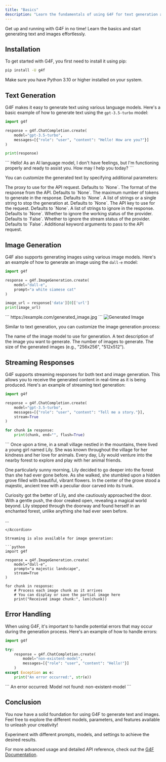 ```yaml
---
title: "Basics"
description: "Learn the fundamentals of using G4F for text generation and image creation."
---
```


<Card title="Getting Started" icon="rocket">
  Get up and running with G4F in no time! Learn the basics and start generating text and images effortlessly.
</Card>

## Installation

To get started with G4F, you first need to install it using pip:

```bash
pip install -U g4f
```

<Tip>
  Make sure you have Python 3.10 or higher installed on your system.
</Tip>

## Text Generation

G4F makes it easy to generate text using various language models. Here's a basic example of how to generate text using the `gpt-3.5-turbo` model:

```python
import g4f

response = g4f.ChatCompletion.create(
    model="gpt-3.5-turbo",
    messages=[{"role": "user", "content": "Hello! How are you?"}]
)

print(response)
```

<Accordion title="Expected Output">
```
Hello! As an AI language model, I don't have feelings, but I'm functioning properly and ready to assist you. How may I help you today?
```
</Accordion>

You can customize the generated text by specifying additional parameters:

<ParamField path="proxy" type="string">
  The proxy to use for the API request. Defaults to `None`.
</ParamField>

<ParamField path="response_format" type="dict">
  The format of the response from the API. Defaults to `None`.
</ParamField>

<ParamField path="max_tokens" type="integer">
  The maximum number of tokens to generate in the response. Defaults to `None`.
</ParamField>

<ParamField path="stop" type="list[string] | string">
  A list of strings or a single string to stop the generation at. Defaults to `None`.
</ParamField>

<ParamField path="api_key" type="string">
  The API key to use for the request. Defaults to `None`.
</ParamField>

<ParamField path="ignored" type="list[string]">
  A list of strings to ignore in the response. Defaults to `None`.
</ParamField>

<ParamField path="ignore_working" type="bool">
  Whether to ignore the working status of the provider. Defaults to `False`.
</ParamField>

<ParamField path="ignore_stream" type="bool">
  Whether to ignore the stream status of the provider. Defaults to `False`.
</ParamField>

<ParamField path="kwargs" type="Any">
  Additional keyword arguments to pass to the API request.
</ParamField>

## Image Generation

G4F also supports generating images using various image models. Here's an example of how to generate an image using the `dall-e` model:

```python
import g4f

response = g4f.ImageGeneration.create(
    model="dall-e",
    prompt="a white siamese cat"
)

image_url = response['data'][0]['url']
print(image_url)
```

<Accordion title="Expected Output">
```
https://example.com/generated_image.jpg
```
</Accordion>

<Frame>
  <img src="https://example.com/generated_image.jpg" alt="Generated Image" />
</Frame>

Similar to text generation, you can customize the image generation process:

<ParamField path="model" type="string">
  The name of the image model to use for generation.
</ParamField>

<ParamField path="prompt" type="string">
  A text description of the image you want to generate.
</ParamField>

<ParamField path="num_images" type="integer">
  The number of images to generate.
</ParamField>

<ParamField path="size" type="string">
  The size of the generated images (e.g., "256x256", "512x512").
</ParamField>

## Streaming Responses

G4F supports streaming responses for both text and image generation. This allows you to receive the generated content in real-time as it is being produced. Here's an example of streaming text generation:

```python
import g4f

response = g4f.ChatCompletion.create(
    model="gpt-3.5-turbo",
    messages=[{"role": "user", "content": "Tell me a story."}],
    stream=True
)

for chunk in response:
    print(chunk, end="", flush=True)
```

<Accordion title="Expected Output">
```
Once upon a time, in a small village nestled in the mountains, there lived a young girl named Lily. She was known throughout the village for her kindness and her love for animals. Every day, Lily would venture into the nearby forest to explore and play with her animal friends.

One particularly sunny morning, Lily decided to go deeper into the forest than she had ever gone before. As she walked, she stumbled upon a hidden grove filled with beautiful, vibrant flowers. In the center of the grove stood a majestic, ancient tree with a peculiar door carved into its trunk.

Curiosity got the better of Lily, and she cautiously approached the door. With a gentle push, the door creaked open, revealing a magical world beyond. Lily stepped through the doorway and found herself in an enchanted forest, unlike anything she had ever seen before.

...
```
</Accordion>

Streaming is also available for image generation:

```python
import g4f

response = g4f.ImageGeneration.create(
    model="dall-e",
    prompt="a majestic landscape",
    stream=True
)

for chunk in response:
    # Process each image chunk as it arrives
    # You can display or save the partial image here
    print("Received image chunk:", len(chunk))
```

## Error Handling

When using G4F, it's important to handle potential errors that may occur during the generation process. Here's an example of how to handle errors:

```python
import g4f

try:
    response = g4f.ChatCompletion.create(
        model="non-existent-model",
        messages=[{"role": "user", "content": "Hello!"}]
    )
except Exception as e:
    print("An error occurred:", str(e))
```

<Accordion title="Expected Output">
```
An error occurred: Model not found: non-existent-model
```
</Accordion>

## Conclusion

You now have a solid foundation for using G4F to generate text and images. Feel free to explore the different models, parameters, and features available to unleash your creativity!

<Tip>
  Experiment with different prompts, models, and settings to achieve the desired results.
</Tip>

For more advanced usage and detailed API reference, check out the [G4F Documentation](https://docs.g4f.ai).